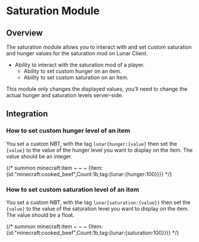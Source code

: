 
# Saturation Module

## Overview

The saturation module allows you to interact with and set custom saturation and hunger values for the saturation mod on Lunar Client.

- Ability to interact with the saturation mod of a player.
  - Ability to set custom hunger on an item.
  - Ability to set custom saturation on an item.

<Callout type="info">
  This module only changes the displayed values, you'll need to change the actual hunger and saturation levels server-side.
</Callout>

## Integration

### How to set custom hunger level of an item

You set a custom NBT, with the tag `lunar{hunger:{value}` then set the `{value}` to the value of the hunger level you want to display on the item. The value should be an integer.

{/* summon minecraft:item ~ ~ ~ {Item:{id:"minecraft:cooked_beef",Count:1b,tag:{lunar:{hunger:100}}}} */}

### How to set custom saturation level of an item

You set a custom NBT, with the tag `lunar{saturation:{value}}` then set the `{value}` to the value of the saturation level you want to display on the item. The value should be a float.

{/* summon minecraft:item ~ ~ ~ {Item:{id:"minecraft:cooked_beef",Count:1b,tag:{lunar:{saturation:100}}}} */}

